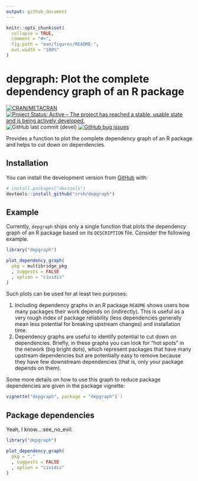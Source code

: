```yaml
---
output: github_document
---
```


<!-- README.md is generated from README.Rmd. Please edit that file -->

```r
knitr::opts_chunk$set(
  collapse = TRUE,
  comment = "#>",
  fig.path = "man/figures/README-",
  out.width = "100%"
)
```

# depgraph: Plot the complete dependency graph of an R package

<!-- badges: start -->
[![CRAN/METACRAN](https://img.shields.io/cran/v/depgraph?label=CRAN&logo=r)](https://cran.r-project.org/web/packages/depgraph/index.html) [![Project Status: Active – The project has reached a stable, usable state and is being actively developed.](https://www.repostatus.org/badges/latest/active.svg)](https://www.repostatus.org/#active) ![GitHub last commit (devel)](https://img.shields.io/github/last-commit/crsh/depgraph/devel?label=Last commit&logo=github&logoColor=%23FFF) [![GitHub bug issues](https://img.shields.io/github/issues/crsh/depgraph/bug?label=Bugs&logo=github&logoColor=%23FFF)](https://github.com/crsh/depgraph/issues?q=is%3Aopen+is%3Aissue+label%3Abug)
<!-- badges: end -->

Provides a function to plot the complete dependency graph of an R package and helps to cut down on dependencies.

## Installation

<!-- 
You can install the released version of `depgraph` from [CRAN](https://CRAN.R-project.org) with:

``` r
install.packages("depgraph")
```
-->

You can install the development version from [GitHub](https://github.com/) with:

~~~r
# install.packages("devtools")
devtools::install_github("crsh/depgraph")
~~~

## Example

Currently, `depgraph` ships only a single function that plots the dependency graph of an R package based on its `DESCRIPTION` file.
Consider the following example.

```r
library("depgraph")

plot_dependency_graph(
  pkg = multibridge_pkg
  , suggests = FALSE
  , option = "cividis"
)
```

Such plots can be used for at least two purposes:

1. Including dependency graphs in an R package `README` shows users how many packages their work depends on (indirectly).
This is useful as a very rough index of package reliability (less dependencies generally mean less potential for breaking upstream changes) and installation time.
2. Dependency graphs are useful to identify potential to cut down on dependencies.
Briefly, in these graphs you can look for "hot spots" in the network (big bright dots), which represent packages that have many upstream dependencies but are potentially easy to remove because they have few downstream dependencies (that is, only your package depends on them).

Some more details on how to use this graph to reduce package dependencies are given in the package vignette:

~~~r
vignette("depgraph", package = "depgraph")`)
~~~

## Package dependencies

Yeah, I know...:see_no_evil:

```r
library("depgraph")

plot_dependency_graph(
  pkg = "."
  , suggests = FALSE
  , option = "cividis"
)
```
